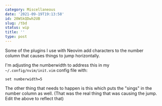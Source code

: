 ```yaml
---
category: Miscellaneous
date: '2021-09-19T19:13:58'
id: 20WSkQDwh2UB
slug: /tbd
status: wip
title: ''
type: post
---
```


Some of the plugins I use with Neovim add characters to the number column that causes things to jump horizontally. 

I'm adjusting the numberwidth to address this in my `~/.config/nvim/init.vim` config file with:

```
set numberwidth=5
```

The other thing that needs to happen is this which puts the "sings" in the number column as well. (That was the real thing that was causing the jump. Edit the above to reflect that)